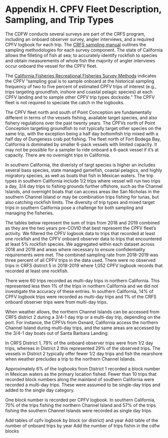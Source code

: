 # Appendix H. CPFV Fleet Description, Sampling, and Trip Types  {#cpfv-samples}

The CDFW conducts several surveys are part of the CRFS program, including an onboard observer survey, angler interviews, and a required CPFV logbook for each trip. The [CRFS sampling manual](https://nrm.dfg.ca.gov/FileHandler.ashx?DocumentID=62348&inline) outlines the sampling methodologies for each survey component.  The state of California allows the filleting of fish at sea; to accurately identify rockfish to species and obtain measurements of whole fish the majority of angler interviews occur onboard the vessel for the CPFV fleet. 

The [California Fisheries Recreational FIsheries Survey Methods](https://nrm.dfg.ca.gov/FileHandler.ashx?DocumentID=36136&inline) indicates the CPFV "sampling goal is to sample onboard at the historical sampling frequency of two to five percent of estimated CPFV trips of interest (e.g., trips targeting groundfish, inshore and coastal pelagic species) at each CPFV landing and to sample other CPFV trip types dockside."  The CPFV fleet is not required to speciate the catch in the logbooks.

The CPFV fleet north and south of Point Conception are fundamentally different in terms of the vessels fishing, available target species, and also fishery regulations over the past twenty years. The CPFVs north of Point Conception targeting groundfish to not typically target other species on the same trip, with the exception being a half day bottomfish trip mixed with a half day of Dungeness crab pot fishing. The fleet north of Fort Bodega Bay, California is dominated by smaller 6-pack vessels with limited capacity.  It may not be possible for a sampler to ride onboard a 6-pack vessel if it's at capacity. There are no overnight trips in California.

In southern California, the diveristy of targt species is higher an includes several bass species, state managed gamefish, coastal pelagics, and highly migratory species, as well as boats that fish in Mexican waters. The trip types in southern California include 1/2 trips where vessel will run two trips a day, 3/4 day trips to fishing grounds further offshore, such as the Channel Islands, and overnight boats that can access areas like San Nicholas in the southern Channel Island or may be combination trips fishing for tunas, but also catching rockfish limits. The diversity of trip types and mixed target trips in southern California pose a challenge for both sampling and managing the fisheries.

The tables below represent the sum of trips from 2018 and 2019 combined as they are the two years pre-COVID that best represent the CPFV fleet's activity.  We filtered the CPFV logbook data to trips that recorded at least one rockfish and the CPFV onboard observer data to trips that encountered at least 5% rockfish species. We aggregated within each dataset across 2018 and 2019 and areas where necessary to ensure confidentiality requirements were met. The combined sampling rate from 2018-2019 was three percent of all CPFV trips in the data used. There were no observed trips in CRFS district 5 in 2018-2019 where 1,052 CPFV logbook records that recorded at least one rockfish.  

There were 60 trips recorded as multi-day trips in northern California. This represented less then 1% of the trips in northern California and we did not investigate the accuracy of these entries. In southern California, 14% of CPFV logbook trips were recorded as multi-day trips and 1% of the CRFS onboard observer trips were from multi-day trips.  

When weather allows, the northern Channel Islands can be accessed from CRFS district 2 during a 3/4-1 day trip or a multi-day trip, depending on the port. For instance, the CPFVs from Oxnard, California access the northern Channel Island during multi-day trips, and the same areas are accessed by the 3/4-1 day boats out of Santa Barbara Landing. 


In CRFS District 1, 79% of the onboard observer trips were from 1/2 day trips, whereas in District 2 this represented 29% of the observed trips.  The vessels in District 2 typically offer fewer 1/2 day trips and fish the nearshore when weather precludes a trip to the northern Channel Islands. 

Approximately 6% of the logbooks from District 1 recorded a block number in Mexican waters as the primary location fished. Fewer than 10 trips that recorded block numbers along the mainland of southern California were recorded a multi-day trips.  These were assumed to be single-day trips and added to the single day category.  

One block number is recorded per CPFV logbook.  In southern California, 70% of the trips fishing the northern Channel Island and 57% of the trips fishing the southern Channel Islands were recorded as single day trips. 




Add tables of cpfv logbook by block (or district) and year
Add table of the number of onboard trips by year
Add the number of trips fishin in the cdfw blocks 


